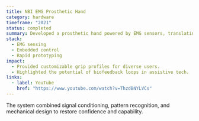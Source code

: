 ```yaml
---
title: NBI EMG Prosthetic Hand
category: hardware
timeframe: "2021"
status: completed
summary: Developed a prosthetic hand powered by EMG sensors, translating muscle intent into multi-grip actuation.
stack:
  - EMG sensing
  - Embedded control
  - Rapid prototyping
impact:
  - Provided customizable grip profiles for diverse users.
  - Highlighted the potential of biofeedback loops in assistive tech.
links:
  - label: YouTube
    href: "https://www.youtube.com/watch?v=ThzdBNYLVCs"
---
```

The system combined signal conditioning, pattern recognition, and mechanical design to restore confidence and capability.
